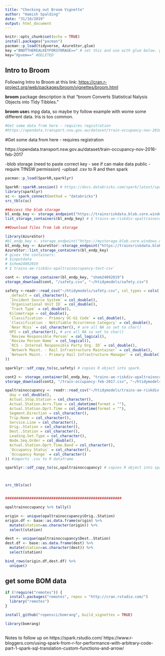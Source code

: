 ```yaml
---
title: "Checking out Broom Vignette"
author: "Hamish Spalding"
date: "31/10/2019"
output: html_document
---
```


```r
knitr::opts_chunk$set(echo = TRUE)
install.packages("pacman")
pacman::p_load(tidyverse, AzureStor,glue)
key ="BNOTTHEREALKEYFORSTORAGE==" # set this and use with glue below. get from: Y:\Data\TfNSW\1_data\blob\train-occupancy-feb-2017.txt
key="Xpvem==" #DELETED
```


## Intro to Broom

Following Intro to Broom at this link:
<https://cran.r-project.org/web/packages/broom/vignettes/broom.html>

**broom** package description is that "broom Converts Statistical Nalysis Objects into TIdy Tibbles."  

**broom use**s mpg data, so maybe try follow example with wome some different data. Iris is too common.   

```r
#Get some data from here - requires registration
#https://opendata.transport.nsw.gov.au/dataset/train-occupancy-nov-2016-feb-2017

```


#Get some data from here - requires registration  

https://opendata.transport.nsw.gov.au/dataset/train-occupancy-nov-2016-feb-2017

-blob storage (need to paste correct key - see if can make data public - require TfNSW permission)
-upload .csv to R and then spark

```r
pacman::p_load(SparkR,sparklyr)

SparkR::sparkR.session() # https://docs.databricks.com/spark/latest/sparkr/rstudio.html#get-started-with-rstudio-server-open-source
library(sparklyr)
sc <- spark_connect(method = "databricks")
src_tbls(sc)

##Access the blob storage
bl_endp_key <- storage_endpoint("https://trainsriskdata.blob.core.windows.net/trains-ae-riskdiv-opaltrainoccupancy-test-csv", key={key})
list_storage_containers(bl_endp_key) # $`trains-ae-riskdiv-opaltrainoccupancy-test-csv`

##Download files from lob storage

library(AzureStor)
#bl_endp_key <- storage_endpoint("https://mystorage.blob.core.windows.net", key="access_key")
bl_endp_key <- AzureStor::storage_endpoint("https://trainsriskdata.blob.core.windows.net", key={key})
AzureStor::list_storage_containers(bl_endp_key)
# gives the containers:
# $inputdata
# $shem24092019
# $`trains-ae-riskdiv-opaltrainoccupancy-test-csv`

cont <- storage_container(bl_endp_key, "shem24092019")
storage_download(cont, "/safety.csv", "~/htidymodels/safety.csv")

safety <-readr::read_csv("~/htidymodels/safety.csv", col_types = cols(    #imports .csv to R dataframe
  .default = col_character(),
  `Incident Source System` = col_double(),
  `Organisational Unit ID` = col_double(),
  `Track Type` = col_double(),
  Kilometrage = col_double(),
  `Classification - Primary OC-G1 Code` = col_double(),
  `Classification - Notifiable Occurrence Category` = col_double(),
  `Near Miss` = col_character(), # are all NA so set to char()
  HPI = col_character(), # are all NA so set to char()
  `Review Responsible Person` = col_logical(),
  `Review Person Name` = col_logical(),
  `RCS - Internal Responsible Party Org. ID` = col_double(),
  `Network Maint. - Rail Infrastructure Maintainer` = col_double(),
  `Network Maint. - Primary Rail Infrastructure Manager` = col_double()
))

sparklyr::sdf_copy_to(sc,safety) # copies R object into spark.

cont2 <- storage_container(bl_endp_key, "trains-ae-riskdiv-opaltrainoccupancy-test-csv")
storage_download(cont2, "/train-occupancy-feb-2017.csv", "~/htidymodels/trains-ae-riskdiv-opaltrainoccupancy-test.csv")

opaltrainoccupancy <- readr::read_csv("~/htidymodels/trains-ae-riskdiv-opaltrainoccupancy-test.csv", col_types = cols( 
  day = col_double(),
  Actual.Stop.Station = col_character(),
  Actual.Station.Arrv.Time = col_datetime(format = ""),
  Actual.Station.Dprt.Time = col_datetime(format = ""),
  Segment.Direction = col_character(),
  Trip.Name = col_character(),
  Service.Line = col_character(),
  Orig..Station = col_character(),
  Dest..Station = col_character(),
  Leading.Set.Type = col_character(),
  Node.Seq.Order = col_double(),
  Actual.Station.Dprt.Time.Band = col_character(),
  `Occupancy Status` = col_character(),
  `Occupancy Range` = col_character()
)) #imports .csv to R dataframe

sparklyr::sdf_copy_to(sc,opaltrainoccupancy) # copies R object into spark. Alternative: sparklyr::copy_to(sc, opaltrainoccupancy, overwrite = TRUE)



src_tbls(sc)


#####################################################


```

```r
opaltrainoccupancy %>% tally()

origin <- unique(opaltrainoccupancy$Orig..Station)
origin.df <- base::as.data.frame(origin) %>%
  mutate(station=as.character(origin)) %>%
  select(station)

dest <- unique(opaltrainoccupancy$Dest..Station)
dest.df <- base::as.data.frame(dest) %>%
  mutate(station=as.character(dest)) %>%
  select(station)

bind_rows(origin.df,dest.df) %>%
  unique()


```

## get some BOM data

```r
if (!require("remotes")) {
  install.packages("remotes", repos = "http://cran.rstudio.com/")
  library("remotes")
}

install_github("ropensci/bomrang", build_vignettes = TRUE)

library(bomrang)
```


##

Notes to follow up on
https://spark.rstudio.com/
https://www.r-bloggers.com/using-spark-from-r-for-performance-with-arbitrary-code-part-1-spark-sql-translation-custom-functions-and-arrow/
